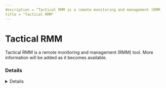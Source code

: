 ```yaml
---
description = "Tactical RMM is a remote monitoring and management (RMM) tool. More information will be added as it becomes available."
title = "Tactical RMM"
---
```




# Tactical RMM

Tactical RMM is a remote monitoring and management (RMM) tool. More information will be added as it becomes available.

### Details
<Details author={""}
         category={""}
         created={""}
         website={""}
         lastModified={"2/14/2024"}
         privileges={""}
         free={ false }
         verification={ false }
/>

#### Installation Paths
<Card code={ ["tacticalrmm.exe", "tacticalrmm.exe"] }/>





### Forensic Artifacts




#### Network Artifacts
<EuiSpacer size="xl"/>
<NetworkArtifactsTable data={ [{"Description": "Known remote domains", "Domains": ["login.tailscale.com", "login.tailscale.com", "docs.tacticalrmm.com"], "Ports": []}] }/>




### Detections
- Detects potential network activity of Tactical RMM RMM tool
  - [Sigma Rule](https://github.com/magicsword-io/LOLRMM/blob/main/detections/sigma/tactical_rmm_network_sigma.yml)
- Detects potential processes activity of Tactical RMM RMM tool
  - [Sigma Rule](https://github.com/magicsword-io/LOLRMM/blob/main/detections/sigma/tactical_rmm_processes_sigma.yml)

### References
- [docs.tacticalrmm.com](docs.tacticalrmm.com)

